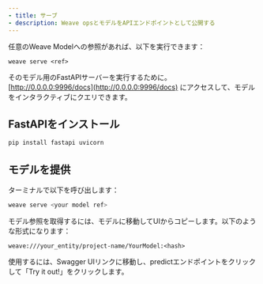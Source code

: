 ```yaml
---
- title: サーブ
- description: Weave opsとモデルをAPIエンドポイントとして公開する
---
```


任意のWeave Modelへの参照があれば、以下を実行できます：

```
weave serve <ref>
```

そのモデル用のFastAPIサーバーを実行するために。 [http://0.0.0.0:9996/docs](http://0.0.0.0:9996/docs) にアクセスして、モデルをインタラクティブにクエリできます。

## FastAPIをインストール

```bash
pip install fastapi uvicorn
```

## モデルを提供

ターミナルで以下を呼び出します：

```bash
weave serve <your model ref>
```

モデル参照を取得するには、モデルに移動してUIからコピーします。以下のような形式になります：

`weave:///your_entity/project-name/YourModel:<hash>`

使用するには、Swagger UIリンクに移動し、predictエンドポイントをクリックして「Try it out!」をクリックします。

